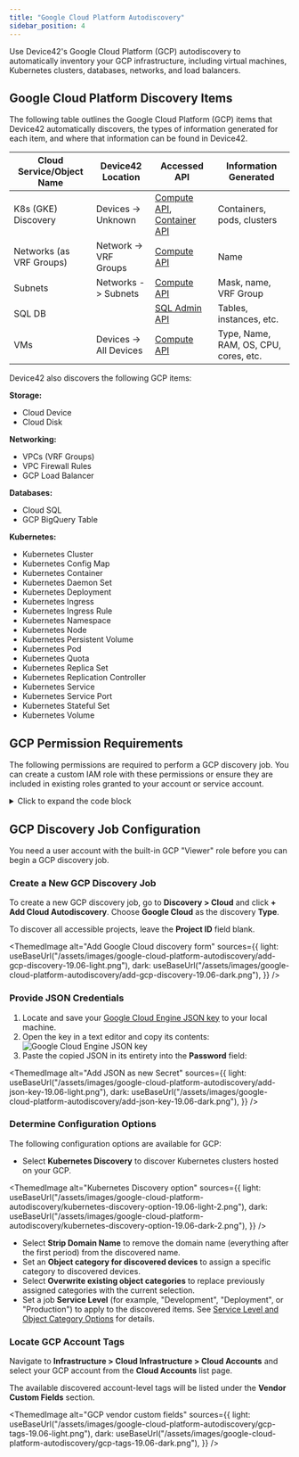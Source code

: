 ```yaml
---
title: "Google Cloud Platform Autodiscovery"
sidebar_position: 4
---
```



Use Device42's Google Cloud Platform (GCP) autodiscovery to automatically inventory your GCP infrastructure, including virtual machines, Kubernetes clusters, databases, networks, and load balancers.

## Google Cloud Platform Discovery Items

The following table outlines the Google Cloud Platform (GCP) items that Device42 automatically discovers, the types of information generated for each item, and where that information can be found in Device42.

| Cloud Service/Object Name | Device42 Location | Accessed API | Information Generated |
|----------------------------|------------------------------|--------------|-----------------------|
| K8s (GKE) Discovery         | Devices -> Unknown           | [Compute API](https://www.googleapis.com/discovery/v1/apis/compute/v1/rest), [Container API](https://www.googleapis.com/discovery/v1/apis/container/v1/rest) | Containers, pods, clusters |
| Networks (as VRF Groups)    | Network -> VRF Groups        | [Compute API](https://www.googleapis.com/discovery/v1/apis/compute/v1/rest) | Name |
| Subnets                     | Networks -> Subnets          | [Compute API](https://www.googleapis.com/discovery/v1/apis/compute/v1/rest) | Mask, name, VRF Group |
| SQL DB                      |                              | [SQL Admin API](https://www.googleapis.com/discovery/v1/apis/sqladmin/v1beta4/rest) | Tables, instances, etc. |
| VMs                         | Devices -> All Devices       | [Compute API](https://www.googleapis.com/discovery/v1/apis/compute/v1/rest) | Type, Name, RAM, OS, CPU, cores, etc. |

Device42 also discovers the following GCP items:

**Storage:**
- Cloud Device
- Cloud Disk

**Networking:**
- VPCs (VRF Groups)
- VPC Firewall Rules
- GCP Load Balancer

**Databases:**
- Cloud SQL
- GCP BigQuery Table

**Kubernetes:**
- Kubernetes Cluster
- Kubernetes Config Map
- Kubernetes Container
- Kubernetes Daemon Set
- Kubernetes Deployment
- Kubernetes Ingress
- Kubernetes Ingress Rule
- Kubernetes Namespace
- Kubernetes Node
- Kubernetes Persistent Volume
- Kubernetes Pod
- Kubernetes Quota
- Kubernetes Replica Set
- Kubernetes Replication Controller
- Kubernetes Service
- Kubernetes Service Port
- Kubernetes Stateful Set
- Kubernetes Volume

## GCP Permission Requirements

The following permissions are required to perform a GCP discovery job. You can create a custom IAM role with these permissions or ensure they are included in existing roles granted to your account or service account.

<details>
  <summary>Click to expand the code block</summary>

```
bigquery.datasets.get
bigquery.models.getMetadata
bigquery.models.list
bigquery.tables.get
bigquery.tables.list
cloudsql.instances.list
compute.addresses.list
compute.backendServices.get
compute.disks.get
compute.disks.list
compute.firewalls.list
compute.globalForwardingRules.list
compute.images.get
compute.images.list
compute.instances.list
compute.machineTypes.get
compute.networks.list
compute.regions.list
compute.subnetworks.get
compute.targetSslProxies.get
container.clusters.list
container.configMaps.list
container.cronJobs.list
container.daemonSets.list
container.deployments.list
container.endpoints.list
container.ingresses.list
container.namespaces.get
container.namespaces.list
container.nodes.list
container.persistentVolumes.list
container.pods.list
container.replicaSets.list
container.replicationControllers.list
container.resourceQuotas.list
container.services.list
container.statefulSets.list
resourcemanager.projects.get
```

</details>

## GCP Discovery Job Configuration

You need a user account with the built-in GCP "Viewer" role before you can begin a GCP discovery job.

### Create a New GCP Discovery Job

To create a new GCP discovery job, go to **Discovery > Cloud** and click **+ Add Cloud Autodiscovery**. Choose **Google Cloud** as the discovery **Type**.

To discover all accessible projects, leave the **Project ID** field blank. 

<ThemedImage
alt="Add Google Cloud discovery form"
sources={{
    light: useBaseUrl("/assets/images/google-cloud-platform-autodiscovery/add-gcp-discovery-19.06-light.png"),
    dark: useBaseUrl("/assets/images/google-cloud-platform-autodiscovery/add-gcp-discovery-19.06-dark.png"),
  }}
/>

### Provide JSON Credentials

1. Locate and save your [Google Cloud Engine JSON key](https://cloud.google.com/iam/docs/keys-create-delete) to your local machine.
2. Open the key in a text editor and copy its contents:
  ![Google Cloud Engine JSON key](/assets/images/google-cloud-platform-autodiscovery/google-json-key.png)
3. Paste the copied JSON in its entirety into the **Password** field:
  
  <ThemedImage
  alt="Add JSON as new Secret"
  sources={{
      light: useBaseUrl("/assets/images/google-cloud-platform-autodiscovery/add-json-key-19.06-light.png"),
      dark: useBaseUrl("/assets/images/google-cloud-platform-autodiscovery/add-json-key-19.06-dark.png"),
    }}
  />

### Determine Configuration Options

The following configuration options are available for GCP:

- Select **Kubernetes Discovery** to discover Kubernetes clusters hosted on your GCP.

<ThemedImage
alt="Kubernetes Discovery option"
sources={{
    light: useBaseUrl("/assets/images/google-cloud-platform-autodiscovery/kubernetes-discovery-option-19.06-light-2.png"),
    dark: useBaseUrl("/assets/images/google-cloud-platform-autodiscovery/kubernetes-discovery-option-19.06-dark-2.png"),
  }}
/>

- Select **Strip Domain Name** to remove the domain name (everything after the first period) from the discovered name.
- Set an **Object category for discovered devices** to assign a specific category to discovered devices.
- Select **Overwrite existing object categories** to replace previously assigned categories with the current selection.
- Set a job **Service Level** (for example, "Development", "Deployment", or "Production") to apply to the discovered items. See [Service Level and Object Category Options](index.mdx#service-level-and-object-category-options) for details.

### Locate GCP Account Tags

Navigate to **Infrastructure > Cloud Infrastructure > Cloud Accounts** and select your GCP account from the **Cloud Accounts** list page.

The available discovered account-level tags will be listed under the **Vendor Custom Fields** section.

<ThemedImage
alt="GCP vendor custom fields"
sources={{
    light: useBaseUrl("/assets/images/google-cloud-platform-autodiscovery/gcp-tags-19.06-light.png"),
    dark: useBaseUrl("/assets/images/google-cloud-platform-autodiscovery/gcp-tags-19.06-dark.png"),
  }}
/>
